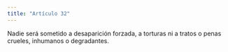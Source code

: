 ```yaml
---
title: "Artículo 32"
---
```


Nadie será sometido a desaparición forzada, a torturas ni a tratos o penas crueles,
inhumanos o degradantes.